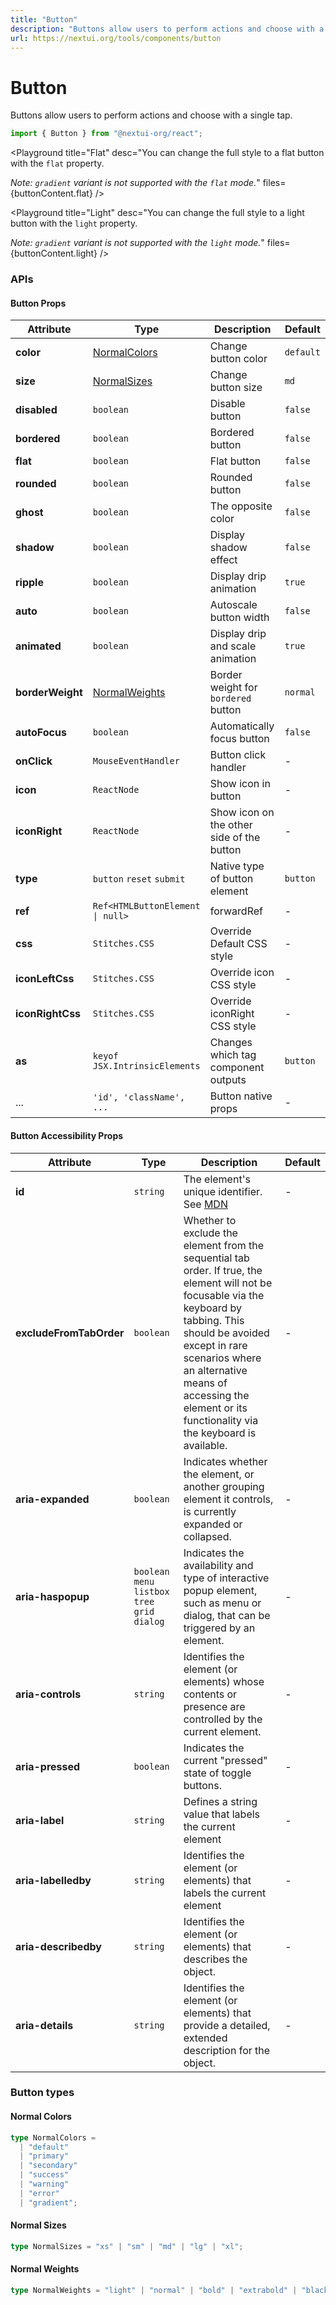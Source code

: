 ```yaml
---
title: "Button"
description: "Buttons allow users to perform actions and choose with a single tap."
url: https://nextui.org/tools/components/button
---
```


# Button

Buttons allow users to perform actions and choose with a single tap.

```jsx
import { Button } from "@nextui-org/react";
```

<CarbonAd />

<Spacer y={2} />

<Playground
  title="Default"
  desc="The default `Button` contains an animation effect."
  files={buttonContent.default_button}
/>

<Playground
  title="Disabled"
  desc="Unusable and un-clickable `Button`."
  files={buttonContent.disabled_button}
/>

<Playground
  title="Sizes"
  desc="Change the size of the entire `Button` including `padding`, `font-size` and `border` with the `size` property."
  files={buttonContent.sizes}
/>

<Playground
  title="Colors"
  desc="You can change the color of the `Button` with the property `color`."
  files={buttonContent.color}
/>

<Playground
  title="Shadow"
  desc="You can add a shadow effect with the property `shadow`."
  files={buttonContent.shadow}
/>

<Playground
  title="Loading"
  desc="You can add a `Loading` child element to the `Button` and disable the interactions using the 'disabled' property."
  files={buttonContent.loading}
/>

<Playground
  title="Bordered"
  desc="You can change the full style to a bordered `Button` with the `bordered` property."
  files={buttonContent.bordered}
/>

<Playground
  title="Rounded"
  desc="You can completely round the corners of any type of `Button` with the `rounded` property."
  files={buttonContent.rounded}
/>

<Playground
  title="Ghost"
  desc="You can change the full style to a ghost button with the `ghost` property."
  files={buttonContent.ghost}
/>

<Playground
  title="Flat"
  desc="You can change the full style to a flat button with the `flat` property.
                                        
_Note: `gradient` variant is not supported with the `flat` mode._"
  files={buttonContent.flat}
/>

<Playground
  title="Light"
  desc="You can change the full style to a light button with the `light` property. 
  
  _Note: `gradient` variant is not supported with the `light` mode._"
  files={buttonContent.light}
/>

<Playground
  title="Icons"
  desc="NextUI doesn't use any library or icon font by default, with this we give the freedom to use the one you prefer. In the following example we use [React Iconly](https://react-iconly.jrgarciadev.com)"
  files={buttonContent.icon}
/>

<Spacer y={3} />

### APIs

<Spacer y={2} />

#### Button Props

| Attribute        | Type                                            | Description                               | Default   |
| ---------------- | ----------------------------------------------- | ----------------------------------------- | --------- |
| **color**        | [NormalColors](#normal-colors)                  | Change button color                       | `default` |
| **size**         | [NormalSizes](#normal-sizes)                    | Change button size                        | `md`      |
| **disabled**     | `boolean`                                       | Disable button                            | `false`   |
| **bordered**     | `boolean`                                       | Bordered button                           | `false`   |
| **flat**         | `boolean`                                       | Flat button                               | `false`   |
| **rounded**      | `boolean`                                       | Rounded button                            | `false`   |
| **ghost**        | `boolean`                                       | The opposite color                        | `false`   |
| **shadow**       | `boolean`                                       | Display shadow effect                     | `false`   |
| **ripple**       | `boolean`                                       | Display drip animation                    | `true`    |
| **auto**         | `boolean`                                       | Autoscale button width                    | `false`   |
| **animated**     | `boolean`                                       | Display drip and scale animation          | `true`    |
| **borderWeight** | [NormalWeights](#normal-weights)                | Border weight for `bordered` button       | `normal`  |
| **autoFocus**    | `boolean`                                       | Automatically focus button                | `false`   |
| **onClick**      | `MouseEventHandler`                             | Button click handler                      | -         |
| **icon**         | `ReactNode`                                     | Show icon in button                       | -         |
| **iconRight**    | `ReactNode`                                     | Show icon on the other side of the button | -         |
| **type**         | `button` `reset` `submit`                       | Native type of button element             | `button`  |
| **ref**          | <Code>Ref<HTMLButtonElement &#124; null></Code> | forwardRef                                | -         |
| **css**          | `Stitches.CSS`                                  | Override Default CSS style                | -         |
| **iconLeftCss**  | `Stitches.CSS`                                  | Override icon CSS style                   | -         |
| **iconRightCss** | `Stitches.CSS`                                  | Override iconRight CSS style              | -         |
| **as**           | `keyof JSX.IntrinsicElements`                   | Changes which tag component outputs       | `button`  |
| ...              | `'id', 'className', ...`                        | Button native props                       | -         |

<Spacer y={2} />

#### Button Accessibility Props

| Attribute               | Type                                              | Description                                                                                                                                                                                                                                                                                   | Default |
| ----------------------- | ------------------------------------------------- | --------------------------------------------------------------------------------------------------------------------------------------------------------------------------------------------------------------------------------------------------------------------------------------------- | ------- |
| **id**                  | `string`                                          | The element's unique identifier. See [MDN](https://developer.mozilla.org/en-US/tools/Web/HTML/Global_attributes/id)                                                                                                                                                                           | -       |
| **excludeFromTabOrder** | `boolean`                                         | Whether to exclude the element from the sequential tab order. If true, the element will not be focusable via the keyboard by tabbing. This should be avoided except in rare scenarios where an alternative means of accessing the element or its functionality via the keyboard is available. | -       |
| **aria-expanded**       | `boolean`                                         | Indicates whether the element, or another grouping element it controls, is currently expanded or collapsed.                                                                                                                                                                                   | -       |
| **aria-haspopup**       | `boolean` `menu` `listbox` `tree` `grid` `dialog` | Indicates the availability and type of interactive popup element, such as menu or dialog, that can be triggered by an element.                                                                                                                                                                | -       |
| **aria-controls**       | `string`                                          | Identifies the element (or elements) whose contents or presence are controlled by the current element.                                                                                                                                                                                        | -       |
| **aria-pressed**        | `boolean`                                         | Indicates the current "pressed" state of toggle buttons.                                                                                                                                                                                                                                      | -       |
| **aria-label**          | `string`                                          | Defines a string value that labels the current element                                                                                                                                                                                                                                        | -       |
| **aria-labelledby**     | `string`                                          | Identifies the element (or elements) that labels the current element                                                                                                                                                                                                                          | -       |
| **aria-describedby**    | `string`                                          | Identifies the element (or elements) that describes the object.                                                                                                                                                                                                                               | -       |
| **aria-details**        | `string`                                          | Identifies the element (or elements) that provide a detailed, extended description for the object.                                                                                                                                                                                            | -       |

<Spacer y={2} />

### Button types

<Spacer y={1} />

#### Normal Colors

```ts
type NormalColors =
  | "default"
  | "primary"
  | "secondary"
  | "success"
  | "warning"
  | "error"
  | "gradient";
```

#### Normal Sizes

```ts
type NormalSizes = "xs" | "sm" | "md" | "lg" | "xl";
```

#### Normal Weights

```ts
type NormalWeights = "light" | "normal" | "bold" | "extrabold" | "black";
```
